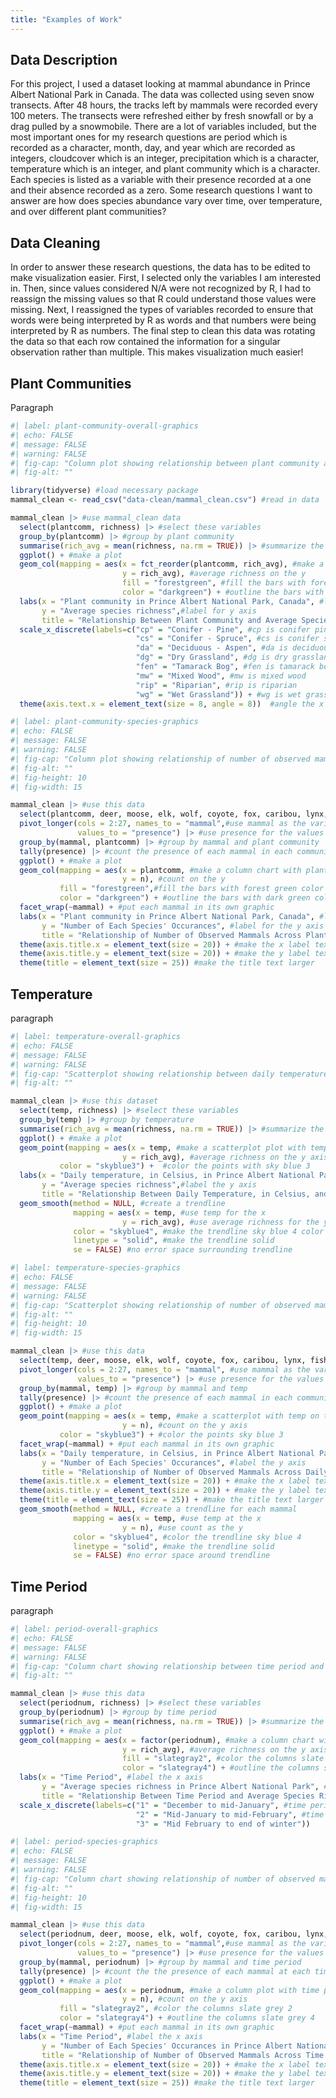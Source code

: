 ```yaml
---
title: "Examples of Work"
---
```


## Data Description

For this project, I used a dataset looking at mammal abundance in Prince Albert National Park in Canada. The data was collected using seven snow transects. After 48 hours, the tracks left by mammals were recorded every 100 meters. The transects were refreshed either by fresh snowfall or by a drag pulled by a snowmobile. There are a lot of variables included, but the most important ones for my research questions are period which is recorded as a character, month, day, and year which are recorded as integers, cloudcover which is an integer, precipitation which is a character, temperature which is an integer, and plant community which is a character. Each species is listed as a variable with their presence recorded at a one and their absence recorded as a zero. Some research questions I want to answer are how does species abundance vary over time, over temperature, and over different plant communities?

## Data Cleaning

In order to answer these research questions, the data has to be edited to make visualization easier. First, I selected only the variables I am interested in. Then, since values considered N/A were not recognized by R, I had to reassign the missing values so that R could understand those values were missing. Next, I reassigned the types of variables recorded to ensure that words were being interpreted by R as words and that numbers were being interpreted by R as numbers. The final step to clean this data was rotating the data so that each row contained the information for a singular observation rather than multiple. This makes visualization much easier!

## Plant Communities

Paragraph

```r
#| label: plant-community-overall-graphics
#| echo: FALSE
#| message: FALSE
#| warning: FALSE
#| fig-cap: "Column plot showing relationship between plant community and average species richness"
#| fig-alt: ""

library(tidyverse) #load necessary package
mammal_clean <- read_csv("data-clean/mammal_clean.csv") #read in data

mammal_clean |> #use mammal_clean data
  select(plantcomm, richness) |> #select these variables
  group_by(plantcomm) |> #group by plant community
  summarise(rich_avg = mean(richness, na.rm = TRUE)) |> #summarize the average species richness
  ggplot() + #make a plot
  geom_col(mapping = aes(x = fct_reorder(plantcomm, rich_avg), #make a column plot with plant comm on the x
                         y = rich_avg), #average richness on the y
                         fill = "forestgreen", #fill the bars with forest green color
                         color = "darkgreen") + #outline the bars with dark green color
  labs(x = "Plant community in Prince Albert National Park, Canada", #label for x axis
       y = "Average species richness",#label for y axis
       title = "Relationship Between Plant Community and Average Species Richness") + #label for title
  scale_x_discrete(labels=c("cp" = "Conifer - Pine", #cp is conifer pine
                            "cs" = "Conifer - Spruce", #cs is conifer spruce
                            "da" = "Deciduous - Aspen", #da is deciduous aspen 
                            "dg" = "Dry Grassland", #dg is dry grassland
                            "fen" = "Tamarack Bog", #fen is tamarack bog
                            "mw" = "Mixed Wood", #mw is mixed wood
                            "rip" = "Riparian", #rip is riparian
                            "wg" = "Wet Grassland")) + #wg is wet grassland
  theme(axis.text.x = element_text(size = 8, angle = 8))  #angle the x axis text and make it smaller      
```

```r
#| label: plant-community-species-graphics
#| echo: FALSE
#| message: FALSE
#| warning: FALSE
#| fig-cap: "Column plot showing relationship of number of observed mammals across plant communities"
#| fig-alt: ""
#| fig-height: 10
#| fig-width: 15

mammal_clean |> #use this data
  select(plantcomm, deer, moose, elk, wolf, coyote, fox, caribou, lynx, fisher, marten, bison, mink, otter, grouse, hare, weasel, ermine, mouse, raven, squirrel, wolverine, muskrat, mole, shrew, vole, other) |> #select these variables
  pivot_longer(cols = 2:27, names_to = "mammal",#use mammal as the variable name
               values_to = "presence") |> #use presence for the values under mammal
  group_by(mammal, plantcomm) |> #group by mammal and plant community
  tally(presence) |> #count the presence of each mammal in each community
  ggplot() + #make a plot
  geom_col(mapping = aes(x = plantcomm, #make a column chart with plant community on the x
                         y = n), #count on the y
           fill = "forestgreen",#fill the bars with forest green color
           color = "darkgreen") + #outline the bars with dark green color
  facet_wrap(~mammal) + #put each mammal in its own graphic
  labs(x = "Plant community in Prince Albert National Park, Canada", #label for the x axis
       y = "Number of Each Species' Occurances", #label for the y axis
       title = "Relationship of Number of Observed Mammals Across Plant Communities") + # label for the title
  theme(axis.title.x = element_text(size = 20)) + #make the x label text larger
  theme(axis.title.y = element_text(size = 20)) + #make the y label text larger
  theme(title = element_text(size = 25)) #make the title text larger

```

## Temperature

paragraph

```r
#| label: temperature-overall-graphics
#| echo: FALSE
#| message: FALSE
#| warning: FALSE
#| fig-cap: "Scatterplot showing relationship between daily temperature, in Celsius, and average species richness"
#| fig-alt: ""

mammal_clean |> #use this dataset
  select(temp, richness) |> #select these variables
  group_by(temp) |> #group by temperature
  summarise(rich_avg = mean(richness, na.rm = TRUE)) |> #summarize the average species richness
  ggplot() + #make a plot
  geom_point(mapping = aes(x = temp, #make a scatterplot plot with temp on the x axis
                         y = rich_avg), #average richness on the y axis
           color = "skyblue3") +  #color the points with sky blue 3
  labs(x = "Daily temperature, in Celsius, in Prince Albert National Park", #label the x axis
       y = "Average species richness",#label the y axis
       title = "Relationship Between Daily Temperature, in Celsius, and Average Species Richness") + #label the title
  geom_smooth(method = NULL, #create a trendline
              mapping = aes(x = temp, #use temp for the x
                         y = rich_avg), #use average richness for the y
              color = "skyblue4", #make the trendline sky blue 4 color
              linetype = "solid", #make the trendline solid
              se = FALSE) #no error space surrounding trendline

```

```r
#| label: temperature-species-graphics
#| echo: FALSE
#| message: FALSE
#| warning: FALSE
#| fig-cap: "Scatterplot showing relationship of number of observed mammals across daily temperatures"
#| fig-alt: ""
#| fig-height: 10
#| fig-width: 15

mammal_clean |> #use this data
  select(temp, deer, moose, elk, wolf, coyote, fox, caribou, lynx, fisher, marten, bison, mink, otter, grouse, hare, weasel, ermine, mouse, raven, squirrel, wolverine, muskrat, mole, shrew, vole, other) |> #select these variables
  pivot_longer(cols = 2:27, names_to = "mammal", #use mammal as the variable name
               values_to = "presence") |> #use presence for the values under mammal
  group_by(mammal, temp) |> #group by mammal and temp
  tally(presence) |> #count the presence of each mammal in each community
  ggplot() + #make a plot
  geom_point(mapping = aes(x = temp, #make a scatterplot with temp on the x axis
                         y = n), #count on the y axis
           color = "skyblue3") + #color the points sky blue 3 
  facet_wrap(~mammal) + #put each mammal in its own graphic
  labs(x = "Daily temperature, in Celsius, in Prince Albert National Park, Canada", #label the x axis 
       y = "Number of Each Species' Occurances", #label the y axis
       title = "Relationship of Number of Observed Mammals Across Daily Temperatures") + #label the title
  theme(axis.title.x = element_text(size = 20)) + #make the x label text larger
  theme(axis.title.y = element_text(size = 20)) + #make the y label text larger
  theme(title = element_text(size = 25)) + #make the title text larger
  geom_smooth(method = NULL, #create a trendline for each mammal
              mapping = aes(x = temp, #use temp at the x
                         y = n), #use count as the y
              color = "skyblue4", #color the trendline sky blue 4
              linetype = "solid", #make the trendline solid
              se = FALSE) #no error space around trendline

```

## Time Period

paragraph

```r
#| label: period-overall-graphics
#| echo: FALSE
#| message: FALSE
#| warning: FALSE
#| fig-cap: "Column chart showing relationship between time period and average species richness"
#| fig-alt: ""

mammal_clean |> #use this data
  select(periodnum, richness) |> #select these variables
  group_by(periodnum) |> #group by time period
  summarise(rich_avg = mean(richness, na.rm = TRUE)) |> #summarize the average species richness
  ggplot() + #make a plot
  geom_col(mapping = aes(x = factor(periodnum), #make a column chart with time period on the x axis
                         y = rich_avg), #average richness on the y axis
                         fill = "slategray2", #color the columns slate grey 2
                         color = "slategray4") + #outline the columns slate grey 4
  labs(x = "Time Period", #label the x axis
       y = "Average species richness in Prince Albert National Park", #label the y axis
       title = "Relationship Between Time Period and Average Species Richness") + #label the title
  scale_x_discrete(labels=c("1" = "December to mid-January", #time period 1 represents early winter
                            "2" = "Mid-January to mid-February", #time period 2 represents mid winter
                            "3" = "Mid February to end of winter"))    #time period 3 represents late winter     

```

```r
#| label: period-species-graphics
#| echo: FALSE
#| message: FALSE
#| warning: FALSE
#| fig-cap: "Column chart showing relationship of number of observed mammals across time periods"
#| fig-alt: ""
#| fig-height: 10
#| fig-width: 15

mammal_clean |> #use this data
  select(periodnum, deer, moose, elk, wolf, coyote, fox, caribou, lynx, fisher, marten, bison, mink, otter, grouse, hare, weasel, ermine, mouse, raven, squirrel, wolverine, muskrat, mole, shrew, vole, other) |> #select these variables
  pivot_longer(cols = 2:27, names_to = "mammal",#use mammal as the variable name
               values_to = "presence") |> #use presence for the values under mammal
  group_by(mammal, periodnum) |> #group by mammal and time period
  tally(presence) |> #count the the presence of each mammal at each time period
  ggplot() + #make a plot
  geom_col(mapping = aes(x = periodnum, #make a column plot with time period on the x axis
                         y = n), #count on the y axis
           fill = "slategray2", #color the columns slate grey 2
           color = "slategray4") + #outline the columns slate grey 4
  facet_wrap(~mammal) + #put each mammal in its own graphic
  labs(x = "Time Period", #label the x axis
       y = "Number of Each Species' Occurances in Prince Albert National Park", #label the y axis
       title = "Relationship of Number of Observed Mammals Across Time Periods") + #label the title
  theme(axis.title.x = element_text(size = 20)) + #make the x label text larger
  theme(axis.title.y = element_text(size = 20)) + #make the y label text larger
  theme(title = element_text(size = 25)) #make the title text larger
```
